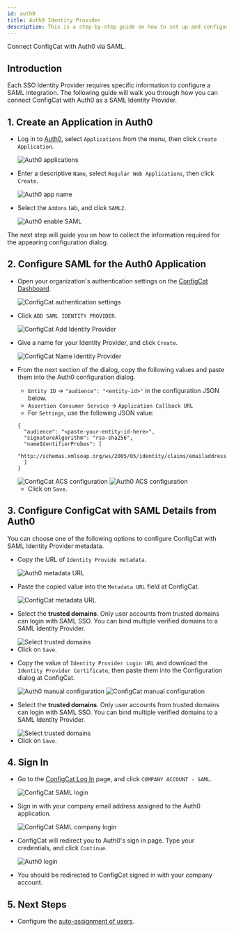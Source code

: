 ```yaml
---
id: auth0
title: Auth0 Identity Provider
description: This is a step-by-step guide on how to set up and configure Auth0 as a SAML Identity Provider for your organization.
---
```



Connect ConfigCat with Auth0 via SAML.

## Introduction

Each SSO Identity Provider requires specific information to configure a SAML integration. The following guide will walk you through how you can connect ConfigCat with Auth0 as a SAML Identity Provider.

## 1. Create an Application in Auth0

- Log in to <a href="https://auth0.com/auth/login" target="_blank">Auth0</a>, select `Applications` from the menu, then click `Create Application`.

  <img className="saml-tutorial-img" src="/docs/assets/saml/auth0/applications.png" alt="Auth0 applications" />

- Enter a descriptive `Name`, select `Regular Web Applications`, then click `Create`.

  <img className="saml-tutorial-img" src="/docs/assets/saml/auth0/app_name.png" alt="Auth0 app name" />

- Select the `Addons` tab, and click `SAML2`.

  <img className="saml-tutorial-img" src="/docs/assets/saml/auth0/enable_saml.png"  alt="Auth0 enable SAML"/>

The next step will guide you on how to collect the information required for the appearing configuration dialog.

## 2. Configure SAML for the Auth0 Application

- Open your organization's authentication settings on the <a href="https://app.configcat.com/organization/authentication" target="_blank">ConfigCat Dashboard</a>.

  <img className="saml-tutorial-img" src="/docs/assets/saml/dashboard/authentication.png" alt="ConfigCat authentication settings" />

- Click `ADD SAML IDENTITY PROVIDER`.

  <img className="saml-tutorial-img" src="/docs/assets/saml/dashboard/add_idp.png" alt="ConfigCat Add Identity Provider" />

- Give a name for your Identity Provider, and click `Create`.

  <img className="saml-tutorial-img" src="/docs/assets/saml/dashboard/auth0_name.png" alt="ConfigCat Name Identity Provider" />

- From the next section of the dialog, copy the following values and paste them into the Auth0 configuration dialog.

  - `Entity ID` -> `"audience": "<entity-id>"` in the configuration JSON below.
  - `Assertion Consumer Service` -> `Application Callback URL`
  - For `Settings`, use the following JSON value:

  ```
  {
    "audience": "<paste-your-entity-id-here>",
    "signatureAlgorithm": "rsa-sha256",
    "nameIdentifierProbes": [
      "http://schemas.xmlsoap.org/ws/2005/05/identity/claims/emailaddress"
    ]
  }
  ```

   <img className="saml-tutorial-img" src="/docs/assets/saml/dashboard/acs_entity_id_1.png"  alt="ConfigCat ACS configuration" />

   <img className="saml-tutorial-img" src="/docs/assets/saml/auth0/auth0_acs_eid.png" alt="Auth0 ACS configuration"/>

  - Click on `Save`.

## 3. Configure ConfigCat with SAML Details from Auth0

You can choose one of the following options to configure ConfigCat with SAML Identity Provider metadata.

<Tabs>
  <TabItem value="metadataUrl" label="Metadata URL" default>
    <ul>
      <li>
        <p>Copy the URL of <code>Identity Provide metadata</code>.</p>
        <img className="saml-tutorial-img" src="/docs/assets/saml/auth0/metadata_url.png" alt="Auth0 metadata URL" />
      </li>
      <li>
        <p>Paste the copied value into the <code>Metadata URL</code> field at ConfigCat.</p>
        <img className="saml-tutorial-img" src="/docs/assets/saml/auth0/cc_metadata_url_new.png" alt="ConfigCat metadata URL"/>
      </li>
      <li>
        <p>Select the <strong>trusted domains</strong>. Only user accounts from trusted domains can login with SAML SSO. You can bind multiple verified domains to a SAML Identity Provider.</p>
        <img className="saml-tutorial-img" src="/docs/assets/saml/dashboard/select_trusted_domains.png" alt="Select trusted domains" />
      </li>
      <li>
        Click on <code>Save</code>.
      </li>
    </ul>
  </TabItem>
  <TabItem value="manual" label="Manual Configuration">
    <ul>
      <li>
        <p>Copy the value of <code>Identity Provider Login URL</code> and download the <code>Identity Provider Certificate</code>, then paste them into the Configuration dialog at ConfigCat.</p>
        <img className="saml-tutorial-img" src="/docs/assets/saml/auth0/manual.png" alt="Auth0 manual configuration" />
        <img className="saml-tutorial-img" src="/docs/assets/saml/auth0/cc_manual_new.png" alt="ConfigCat manual configuration"/>
      </li>
      <li>
        <p>Select the <strong>trusted domains</strong>. Only user accounts from trusted domains can login with SAML SSO. You can bind multiple verified domains to a SAML Identity Provider.</p>
        <img className="saml-tutorial-img" src="/docs/assets/saml/dashboard/select_trusted_domains.png" alt="Select trusted domains" />
      </li>
      <li>
        Click on <code>Save</code>.
      </li>
    </ul>
  </TabItem>
</Tabs>

## 4. Sign In

- Go to the <a href="https://app.configcat.com/auth/login" target="_blank">ConfigCat Log In</a> page, and click `COMPANY ACCOUNT - SAML`.

  <img className="saml-tutorial-img" src="/docs/assets/saml/dashboard/saml_login.png" alt="ConfigCat SAML login" />

- Sign in with your company email address assigned to the Auth0 application.

  <img className="saml-tutorial-img" src="/docs/assets/saml/dashboard/company_email.png" alt="ConfigCat SAML company login" />

- ConfigCat will redirect you to Auth0's sign in page. Type your credentials, and click `Continue`.

  <img className="saml-tutorial-img" src="/docs/assets/saml/auth0/login.png" alt="Auth0 login" />

- You should be redirected to ConfigCat signed in with your company account.

## 5. Next Steps

- Configure the [auto-assignment of users](../../auto-assign-users.mdx).

